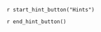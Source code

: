 ::: {.callout-tip #lck-22.00000 collapse=true}

`r start_hint_button("Hints")`

`r end_hint_button()`



:::
